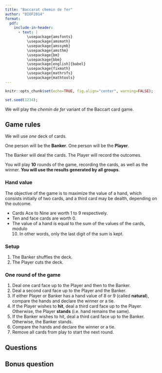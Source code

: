 ```yaml
---
title: "Baccarat chemin de fer"
author: "BIOF2014"
format:
  pdf:
    include-in-header:
      - text: |
          \usepackage{amsfonts}
          \usepackage{amsmath}
          \usepackage{amssymb}
          \usepackage{amsthm}
          \usepackage{bm}
          \usepackage{bbm}
          \usepackage[english]{babel}
          \usepackage{fixmath}
          \usepackage{mathrsfs}
          \usepackage{mathtools}
---
```


```r
knitr::opts_chunk$set(echo=TRUE, fig.align="center", warning=FALSE);
```

```r
set.seed(1234);
```

We will play the *chemin de fer* variant of the Baccart card game.

## Game rules

We will use *one* deck of cards.

One person will be the **Banker**. One person will be the **Player**.

The Banker will deal the cards. 
The Player will record the outcomes.

You will play **10** rounds of the game, recording the cards, as well as the
winner. **You will use the results generated by all groups**.


### Hand value

The objective of the game is to maximize the value of a hand, which consists
initially of two cards, and a third card may be dealth, depending on the
outcome.

- Cards Ace to Nine are worth 1 to 9 respectively.
- Ten and face cards are worth 0.
- The value of a hand is equal to the sum of the values of the cards, modulo
  10. In other words, only the last digit of the sum is kept.

### Setup

1. The Banker shuffles the deck.
2. The Player cuts the deck.

### One round of the game

1. Deal one card face up to the Player and then to the Banker.
2. Deal a second card face up to the Player and the Banker.
3. If either Player or Banker has a hand value of 8 or 9 (called **natural**), 
   compare the hands and declare the winner or a tie.
4. If the Player wishes to **hit**, deal a third card face up to the Player.
   Otherwise, the Player **stands** (i.e. hand remains the same).
5. If the Banker wishes to hit, deal a third card face up to the Banker.
   Otherwise, the Banker stands.
6. Compare the hands and declare the winner or a tie.
7. Remove all cards from play to start the next round.


## Questions



## Bonus question


